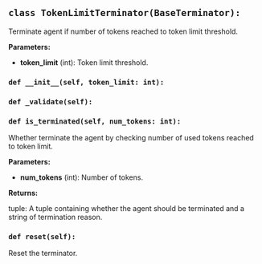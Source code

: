 <a id="camel.terminators.token_limit_terminator"></a>

<a id="camel.terminators.token_limit_terminator.TokenLimitTerminator"></a>

## `class TokenLimitTerminator(BaseTerminator):`

Terminate agent if number of tokens reached to token limit threshold.

**Parameters:**

- **token_limit** (int): Token limit threshold.

<a id="camel.terminators.token_limit_terminator.TokenLimitTerminator.__init__"></a>

### `def __init__(self, token_limit: int):`

<a id="camel.terminators.token_limit_terminator.TokenLimitTerminator._validate"></a>

### `def _validate(self):`

<a id="camel.terminators.token_limit_terminator.TokenLimitTerminator.is_terminated"></a>

### `def is_terminated(self, num_tokens: int):`

Whether terminate the agent by checking number of
used tokens reached to token limit.

**Parameters:**

- **num_tokens** (int): Number of tokens.

**Returns:**

  tuple: A tuple containing whether the agent should be
terminated and a string of termination reason.

<a id="camel.terminators.token_limit_terminator.TokenLimitTerminator.reset"></a>

### `def reset(self):`

Reset the terminator.
